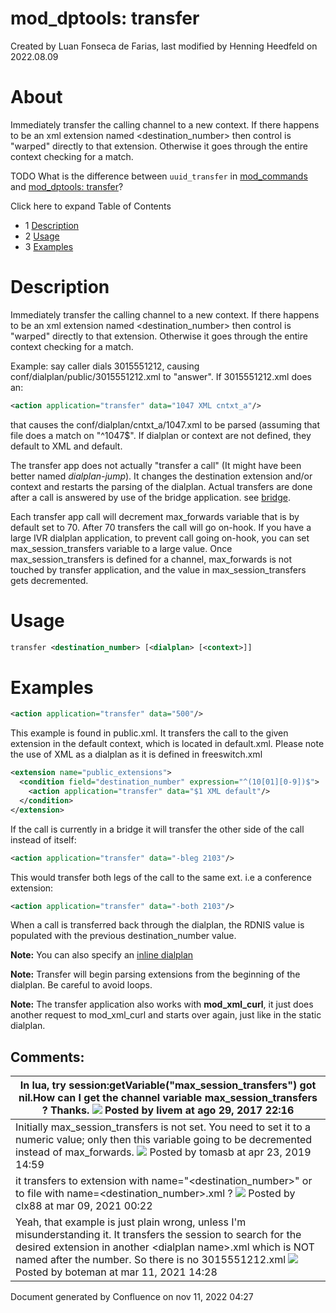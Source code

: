 
# mod_dptools: transfer 

 Created by  Luan Fonseca de Farias, last modified by  Henning Heedfeld on 2022.08.09

# About

Immediately transfer the calling channel to a new context. If there happens to be an xml extension named &lt;destination\_number> then control is "warped" directly to that extension. Otherwise it goes through the entire context checking for a match.

TODO What is the difference between `uuid_transfer` in [mod\_commands](../mod_commands_1966741.mdx#--) and [mod\_dptools: transfer](./6586616.mdx#about)?

Click here to expand Table of Contents

* 1 [Description](#description)
* 2 [Usage](#-freeswitch--mod_dptools-transfer-)
* 3 [Examples](#examples)

# Description

Immediately transfer the calling channel to a new context. If there happens to be an xml extension named &lt;destination\_number> then control is "warped" directly to that extension. Otherwise it goes through the entire context checking for a match.

Example: say caller dials 3015551212, causing conf/dialplan/public/3015551212.xml to "answer". If 3015551212.xml does an:

```xml
<action application="transfer" data="1047 XML cntxt_a"/>
```

that causes the conf/dialplan/cntxt\_a/1047.xml to be parsed (assuming that file does a match on "^1047$". If dialplan or context are not defined, they default to XML and default.

The transfer app does not actually "transfer a call" (It might have been better named _dialplan-jump_). It changes the destination extension and/or context and restarts the parsing of the dialplan. Actual transfers are done after a call is answered by use of the bridge application. see [bridge](./6586484.mdx#45-user).

Each transfer app call will decrement max\_forwards variable that is by default set to 70\. After 70 transfers the call will go on-hook. If you have a large IVR dialplan application, to prevent call going on-hook, you can set max\_session\_transfers variable to a large value. Once max\_session\_transfers is defined for a channel, max\_forwards is not touched by transfer application, and the value in max\_session\_transfers gets decremented.

# Usage

```xml
transfer <destination_number> [<dialplan> [<context>]]
```

# Examples

```xml
<action application="transfer" data="500"/>
```

This example is found in public.xml. It transfers the call to the given extension in the default context, which is located in default.xml. Please note the use of XML as a dialplan as it is defined in freeswitch.xml

```xml
<extension name="public_extensions">
  <condition field="destination_number" expression="^(10[01][0-9])$">
    <action application="transfer" data="$1 XML default"/>
  </condition>
</extension>
```

If the call is currently in a bridge it will transfer the other side of the call instead of itself:

```xml
<action application="transfer" data="-bleg 2103"/>
```

This would transfer both legs of the call to the same ext. i.e a conference extension:

```xml
<action application="transfer" data="-both 2103"/>
```

When a call is transferred back through the dialplan, the RDNIS value is populated with the previous destination\_number value.

**Note:** You can also specify an [inline dialplan](./6586667.mdx#about)

**Note:** Transfer will begin parsing extensions from the beginning of the dialplan. Be careful to avoid loops.

**Note:** The transfer application also works with **mod\_xml\_curl**, it just does another request to mod\_xml\_curl and starts over again, just like in the static dialplan.

  
## Comments:

| In lua, try session:getVariable("max\_session\_transfers") got nil.How can I get the channel variable **max\_session\_transfers** ? Thanks. ![](/images/icons/contenttypes/comment_16.png) Posted by livem at ago 29, 2017 22:16                                                                                              |
| ---------------------------------------------------------------------------------------------------------------------------------------------------------------------------------------------------------------------------------------------------------------------------------------------------------------------------- |
| Initially max\_session\_transfers is not set. You need to set it to a numeric value; only then this variable going to be decremented instead of max\_forwards. ![](/images/icons/contenttypes/comment_16.png) Posted by tomasb at apr 23, 2019 14:59                                                                          |
| it transfers to extension with name="&lt;destination\_number>" or to file with name=&lt;destination\_number>.xml ? ![](/images/icons/contenttypes/comment_16.png) Posted by clx88 at mar 09, 2021 00:22                                                                                                                             |
| Yeah, that example is just plain wrong, unless I'm misunderstanding it. It transfers the session to search for the desired extension in another &lt;dialplan name>.xml which is NOT named after the number. So there is no 3015551212.xml ![](/images/icons/contenttypes/comment_16.png) Posted by boteman at mar 11, 2021 14:28 |

Document generated by Confluence on nov 11, 2022 04:27
